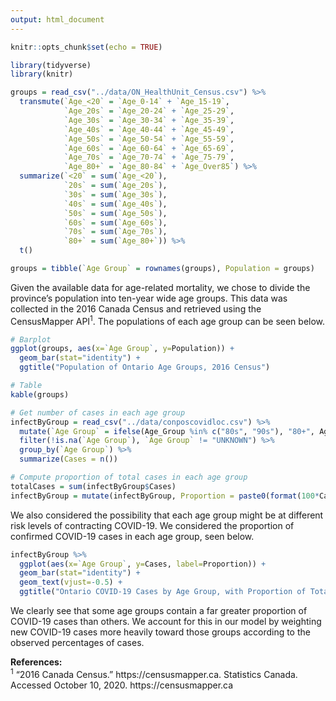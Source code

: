 ```yaml
---
output: html_document
---
```


```r
knitr::opts_chunk$set(echo = TRUE)

library(tidyverse)
library(knitr)
```

```r
groups = read_csv("../data/ON_HealthUnit_Census.csv") %>%
  transmute(`Age_<20` = `Age_0-14` + `Age_15-19`,
            `Age_20s` = `Age_20-24` + `Age_25-29`,
            `Age_30s` = `Age_30-34` + `Age_35-39`,
            `Age_40s` = `Age_40-44` + `Age_45-49`,
            `Age_50s` = `Age_50-54` + `Age_55-59`,
            `Age_60s` = `Age_60-64` + `Age_65-69`,
            `Age_70s` = `Age_70-74` + `Age_75-79`,
            `Age_80+` = `Age_80-84` + `Age_Over85`) %>%
  summarize(`<20` = sum(`Age_<20`),
            `20s` = sum(`Age_20s`),
            `30s` = sum(`Age_30s`),
            `40s` = sum(`Age_40s`),
            `50s` = sum(`Age_50s`),
            `60s` = sum(`Age_60s`),
            `70s` = sum(`Age_70s`),
            `80+` = sum(`Age_80+`)) %>%
  t()

groups = tibble(`Age Group` = rownames(groups), Population = groups)
```

Given the available data for age-related mortality, we chose to divide the province's population into ten-year wide age groups. This data was collected in the 2016 Canada Census and retrieved using the CensusMapper API^1^. The populations of each age group can be seen below.  

```r
# Barplot
ggplot(groups, aes(x=`Age Group`, y=Population)) +
  geom_bar(stat="identity") +
  ggtitle("Population of Ontario Age Groups, 2016 Census")

# Table
kable(groups)
```

```r
# Get number of cases in each age group
infectByGroup = read_csv("../data/conposcovidloc.csv") %>%
  mutate(`Age Group` = ifelse(Age_Group %in% c("80s", "90s"), "80+", Age_Group)) %>%
  filter(!is.na(`Age Group`), `Age Group` != "UNKNOWN") %>%
  group_by(`Age Group`) %>%
  summarize(Cases = n())

# Compute proportion of total cases in each age group
totalCases = sum(infectByGroup$Cases)
infectByGroup = mutate(infectByGroup, Proportion = paste0(format(100*Cases / totalCases, digits=3), "%"))
```

We also considered the possibility that each age group might be at different risk levels of contracting COVID-19. We considered the proportion of confirmed COVID-19 cases in each age group, seen below.

```r
infectByGroup %>%
  ggplot(aes(x=`Age Group`, y=Cases, label=Proportion)) +
  geom_bar(stat="identity") +
  geom_text(vjust=-0.5) +
  ggtitle("Ontario COVID-19 Cases by Age Group, with Proportion of Total")
```

We clearly see that some age groups contain a far greater proportion of COVID-19 cases than others. We account for this in our model by weighting new COVID-19 cases more heavily toward those groups according to the observed percentages of cases.

**References:**  
^1^ "2016 Canada Census.” https://censusmapper.ca. Statistics Canada. Accessed October 10, 2020. https://censusmapper.ca